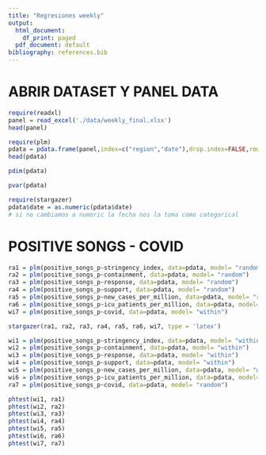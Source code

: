 ---
title: "Regresiones weekly"
output:
  html_document:
    df_print: paged
  pdf_document: default
bibliography: references.bib
---

# ABRIR DATASET Y PANEL DATA

```{r abrir_dataset, echo=FALSE}
require(readxl)
panel = read_excel('./data/weekly_final.xlsx')
head(panel)
```

```{r convertir_paneldata, include=FALSE}
require(plm)
pdata = pdata.frame(panel,index=c("region","date"),drop.index=FALSE,row.names = TRUE)
head(pdata)
```

```{r explorar_estructura, echo=FALSE}
pdim(pdata)
```

```{r identificar_variables_inalteradas, echo=FALSE}
pvar(pdata)
```

```{r librería y cambiar a numeric la fecha, include=FALSE}
require(stargazer)
pdata$date = as.numeric(pdata$date)
# si no cambiamos a numeric la fecha nos la toma como categorical
```

# POSITIVE SONGS - COVID

```{r}
ra1 = plm(positive_songs_p~stringency_index, data=pdata, model= "random")
ra2 = plm(positive_songs_p~containment, data=pdata, model= "random")
ra3 = plm(positive_songs_p~response, data=pdata, model= "random")
ra4 = plm(positive_songs_p~support, data=pdata, model= "random")
ra5 = plm(positive_songs_p~new_cases_per_million, data=pdata, model= "random")
ra6 = plm(positive_songs_p~icu_patients_per_million, data=pdata, model= "random")
wi7 = plm(positive_songs_p~covid, data=pdata, model= "within")

stargazer(ra1, ra2, ra3, ra4, ra5, ra6, wi7, type = 'latex')
```

```{r}
wi1 = plm(positive_songs_p~stringency_index, data=pdata, model= "within")
wi2 = plm(positive_songs_p~containment, data=pdata, model= "within")
wi3 = plm(positive_songs_p~response, data=pdata, model= "within")
wi4 = plm(positive_songs_p~support, data=pdata, model= "within")
wi5 = plm(positive_songs_p~new_cases_per_million, data=pdata, model= "within")
wi6 = plm(positive_songs_p~icu_patients_per_million, data=pdata, model= "within")
ra7 = plm(positive_songs_p~covid, data=pdata, model= "random")

phtest(wi1, ra1)
phtest(wi2, ra2)
phtest(wi3, ra3)
phtest(wi4, ra4)
phtest(wi5, ra5)
phtest(wi6, ra6)
phtest(wi7, ra7)
```
